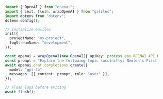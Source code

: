 ```typescript TypeScript
import { OpenAI } from "openai";
import { init, flush, wrapOpenAI } from "galileo";
import dotenv from "dotenv";
dotenv.config();

// Initialize Galileo
init({
  projectName: "my-project",
  logStreamName: "development",
});

const openai = wrapOpenAI(new OpenAI({ apiKey: process.env.OPENAI_API_KEY }));
const prompt = "Explain the following topic succinctly: Newton's First Law";
await openai.chat.completions.create({
  model: "gpt-4o",
  messages: [{ content: prompt, role: "user" }],
});

// Flush logs before exiting
await flush();
```
